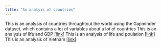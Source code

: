 ```yaml
---
title: "An analyis of countries"
---
```


This is an analysis of countries throughtout the world using the Gapminder dataset, which contains a lot of variables about a lot of countries
This is an analysis of life and GDP [[link](life-gdp.html)]
This is an analysis of life and poulation [[link](life-population.html)]
This is an analysis of Vietnam [[link](country.html)]
